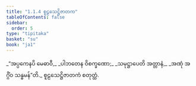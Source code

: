 ```yaml
---
title: "1.1.4 စူဠသေဋ္ဌိဇာတက"
tableOfContents: false
sidebar:
  order: 5
type: "tipitaka"
basket: "su"
book: "ja1"
---
```



<DynamicBreadcrumb />

<Division number="4" book="ja1">

<Paragraph number="8" type="verses" book="ja1">
_“အပ္ပကေနပိ မေဓာဝီ,_  
_ပါဘတေန ဝိစက္ခဏော;_  
_သမုဋ္ဌာပေတိ အတ္တာနံ,_  
_အဏုံ အဂ္ဂိံဝ သန္ဓမန်”တိ._  


</Paragraph>
</Division>

<Paragraph number="9" type="center" book="ja1">
စူဠသေဋ္ဌိဇာတကံ စတုတ္ထံ.
</Paragraph>